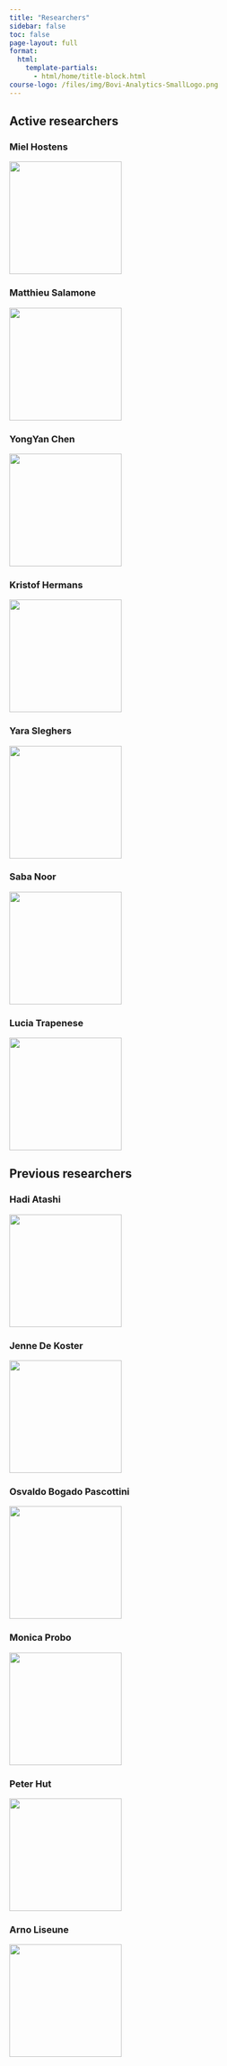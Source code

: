 ```yaml
---
title: "Researchers"
sidebar: false
toc: false
page-layout: full
format:
  html:
    template-partials:
      - html/home/title-block.html
course-logo: /files/img/Bovi-Analytics-SmallLogo.png
---
```


::: home
## Active researchers

::: {.grid .active-researchers}
::: {.g-col-12 .g-col-sm-6 .g-col-md-4 .miel-hostens}
### Miel Hostens

[![](/files/img/researchers/MielHostens.png){fig-align="left" width="200"}](miel-hostens.html)
:::

::: {.g-col-12 .g-col-sm-6 .g-col-md-4 .matthieu-salamone}
### Matthieu Salamone

[![](/files/img/researchers/MatthieuSalamone.png){fig-align="left" width="200"}](mattieu-salamone.html)
:::

::: {.g-col-12 .g-col-md-4 .yongyan-chen}
### YongYan Chen

[![](/files/img/researchers/YongyanChen.png){fig-align="left" width="200"}](yongyan-chen.html)
:::

::: {.g-col-12 .g-col-md-4 .kristof-hermans}
### Kristof Hermans

![](/files/img/researchers/KristofHermans.png){fig-align="left" width="200"}
:::

::: {.g-col-12 .g-col-md-4 .yara-sleghers}
### Yara Sleghers

![](/files/img/researchers/YaraSleghers.png){fig-align="left" width="200"}
:::

::: {.g-col-12 .g-col-md-4 .saba-noor}
### Saba Noor
[![](/files/img/researchers/SabaNoor.png){fig-align="left" width="200"}](saba-noor.html)
:::

::: {.g-col-12 .g-col-md-4 .lucia-trapenese}
### Lucia Trapenese
[![](/files/img/researchers/LuciaTrapenese.png){fig-align="left" width="200"}](lucia-trapenese.html)
:::
:::

## Previous researchers

::: {.grid .past-researchers}
::: {.g-col-12 .g-col-sm-6 .g-col-md-4 .hadi-atashi}
### Hadi Atashi

![](/files/img/researchers/HadiAtashi.png){width="200"}
:::

::: {.g-col-12 .g-col-sm-6 .g-col-md-4 .jenne-de-koster}
### Jenne De Koster

![](/files/img/researchers/JenneDeKoster.png){width="200"}
:::

::: {.g-col-12 .g-col-md-4 .osvaldo-bogado-pascottini}
### Osvaldo Bogado Pascottini

![](/files/img/researchers/OsvaldoBogadoPascottini.png){width="200"}
:::

::: {.g-col-12 .g-col-md-4 .monica-probo}
### Monica Probo

![](/files/img/researchers/MonicaProbo.png){width="200"}
:::

::: {.g-col-12 .g-col-md-4 .peter-hut}
### Peter Hut

[![](/files/img/researchers/PeterHut.png){fig-align="left" width="200"}](peter-hut.html)
:::

::: {.g-col-12 .g-col-md-4 .arno-liseune}
### Arno Liseune

[![](/files/img/researchers/ArnoLiseune.png){fig-align="left" width="200"}](arno-liseune.html)
:::
:::
:::
